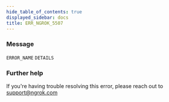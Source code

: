 ```yaml
---
hide_table_of_contents: true
displayed_sidebar: docs
title: ERR_NGROK_5507
---
```


### Message

`ERROR_NAME` `DETAILS`

### Further help

If you're having trouble resolving this error, please reach out to [support@ngrok.com](mailto:support@ngrok.com?subject=Help%20with%20ERR_NGROK_5507)
